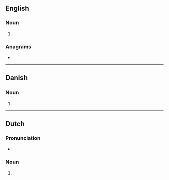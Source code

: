 {{also|Campers}}
==English==

===Noun===
{{head|en|noun form}}

# {{plural of|en|camper}}

===Anagrams===
* {{anagrams|en|a=acemprs|scamper}}

----

==Danish==

===Noun===
{{head|da|noun form|g=c}}

# {{inflection of|da|camper||indef|gen|s}}

----

==Dutch==

===Pronunciation===
* {{audio|nl|Nl-campers.ogg|Audio}}

===Noun===
{{head|nl|noun form}}

# {{plural of|nl|camper}}